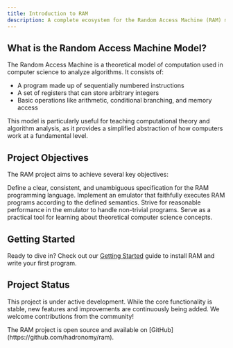 ```yaml
---
title: Introduction to RAM
description: A complete ecosystem for the Random Access Machine (RAM) model of computation
---
```


## What is the Random Access Machine Model?

The Random Access Machine is a theoretical model of computation used in computer science to analyze algorithms. It consists of:

- A program made up of sequentially numbered instructions
- A set of registers that can store arbitrary integers
- Basic operations like arithmetic, conditional branching, and memory access

This model is particularly useful for teaching computational theory and algorithm analysis, as it provides a simplified abstraction of how computers work at a fundamental level.

## Project Objectives

The RAM project aims to achieve several key objectives:

<Cards>
  <Card title="Formal Language Definition" icon="code">
    Define a clear, consistent, and unambiguous specification for the RAM programming language.
  </Card>
  <Card title="Accurate Emulation" icon="cpu">
    Implement an emulator that faithfully executes RAM programs according to the defined semantics.
  </Card>
  <Card title="Performance" icon="zap">
    Strive for reasonable performance in the emulator to handle non-trivial programs.
  </Card>
  <Card title="Educational Resource" icon="book">
    Serve as a practical tool for learning about theoretical computer science concepts.
  </Card>
</Cards>

## Getting Started

Ready to dive in? Check out our [Getting Started](/docs/getting-started) guide to install RAM and write your first program.

## Project Status

This project is under active development. While the core functionality is stable, new features and improvements are continuously being added. We welcome contributions from the community!

<Callout type="info">
  The RAM project is open source and available on [GitHub](https://github.com/hadronomy/ram).
</Callout>
